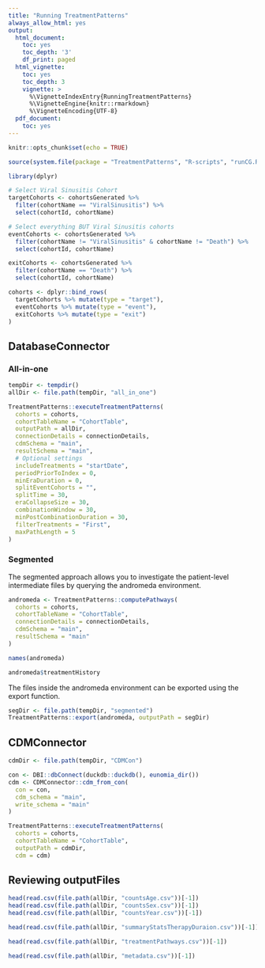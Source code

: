 ```yaml
---
title: "Running TreatmentPatterns"
always_allow_html: yes
output:
  html_document:
    toc: yes
    toc_depth: '3'
    df_print: paged
  html_vignette:
    toc: yes
    toc_depth: 3
    vignette: >
      %\VignetteIndexEntry{RunningTreatmentPatterns}
      %\VignetteEngine{knitr::rmarkdown}
      %\VignetteEncoding{UTF-8}
  pdf_document:
    toc: yes
---
```


```r
knitr::opts_chunk$set(echo = TRUE)
```

```r
source(system.file(package = "TreatmentPatterns", "R-scripts", "runCG.R"))
```

```r
library(dplyr)
```

```r
# Select Viral Sinusitis Cohort
targetCohorts <- cohortsGenerated %>%
  filter(cohortName == "ViralSinusitis") %>%
  select(cohortId, cohortName)

# Select everything BUT Viral Sinusitis cohorts
eventCohorts <- cohortsGenerated %>%
  filter(cohortName != "ViralSinusitis" & cohortName != "Death") %>%
  select(cohortId, cohortName)

exitCohorts <- cohortsGenerated %>%
  filter(cohortName == "Death") %>%
  select(cohortId, cohortName)

cohorts <- dplyr::bind_rows(
  targetCohorts %>% mutate(type = "target"),
  eventCohorts %>% mutate(type = "event"),
  exitCohorts %>% mutate(type = "exit")
)
```

## DatabaseConnector
### All-in-one
```r
tempDir <- tempdir()
allDir <- file.path(tempDir, "all_in_one")

TreatmentPatterns::executeTreatmentPatterns(
  cohorts = cohorts,
  cohortTableName = "CohortTable",
  outputPath = allDir,
  connectionDetails = connectionDetails,
  cdmSchema = "main",
  resultSchema = "main", 
  # Optional settings
  includeTreatments = "startDate",
  periodPriorToIndex = 0,
  minEraDuration = 0,
  splitEventCohorts = "",
  splitTime = 30,
  eraCollapseSize = 30,
  combinationWindow = 30,
  minPostCombinationDuration = 30,
  filterTreatments = "First",
  maxPathLength = 5
)
```
### Segmented
The segmented approach allows you to investigate the patient-level intermediate files by querying the andromeda environment.
```r
andromeda <- TreatmentPatterns::computePathways(
  cohorts = cohorts,
  cohortTableName = "CohortTable",
  connectionDetails = connectionDetails,
  cdmSchema = "main",
  resultSchema = "main"
)
```

```r
names(andromeda)
```

```r
andromeda$treatmentHistory
```

The files inside the andromeda environment can be exported using the export function.
```r
segDir <- file.path(tempDir, "segmented")
TreatmentPatterns::export(andromeda, outputPath = segDir)
```

## CDMConnector
```r
cdmDir <- file.path(tempDir, "CDMCon")

con <- DBI::dbConnect(duckdb::duckdb(), eunomia_dir())
cdm <- CDMConnector::cdm_from_con(
  con = con,
  cdm_schema = "main",
  write_schema = "main"
)

TreatmentPatterns::executeTreatmentPatterns(
  cohorts = cohorts,
  cohortTableName = "CohortTable",
  outputPath = cdmDir,
  cdm = cdm)
```

## Reviewing outputFiles
```r
head(read.csv(file.path(allDir, "countsAge.csv"))[-1])
head(read.csv(file.path(allDir, "countsSex.csv"))[-1])
head(read.csv(file.path(allDir, "countsYear.csv"))[-1])
```

```r
head(read.csv(file.path(allDir, "summaryStatsTherapyDuraion.csv"))[-1])
```

```r
head(read.csv(file.path(allDir, "treatmentPathways.csv"))[-1])
```

```r
head(read.csv(file.path(allDir, "metadata.csv"))[-1])
```
